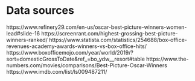 # Data sources

https://www.refinery29.com/en-us/oscar-best-picture-winners-women-lead#slide-16
https://screenrant.com/highest-grossing-best-picture-winners-ranked/
https://www.statista.com/statistics/254688/box-office-revenues-academy-awards-winners-vs-box-office-hits/
https://www.boxofficemojo.com/year/world/2019/?sort=domesticGrossToDate&ref_=bo_ydw__resort#table
https://www.the-numbers.com/movies/comparisons/Best-Picture-Oscar-Winners
https://www.imdb.com/list/ls009487211/
